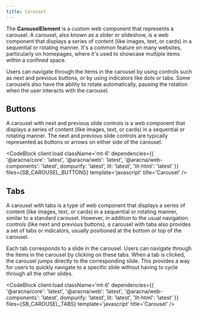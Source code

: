 ```yaml
---
title: Carousel
---
```



The **CarouselElement** is a custom web component that represents a carousel. A carousel, also known as a slider or slideshow, is a web component that displays a series of content (like images, text, or cards) in a sequential or rotating manner. It's a common feature on many websites, particularly on homepages, where it's used to showcase multiple items within a confined space.

Users can navigate through the items in the carousel by using controls such as next and previous buttons, or by using indicators like dots or tabs. Some carousels also have the ability to rotate automatically, pausing the rotation when the user interacts with the carousel.

<CarouselComponentBlock client:load type='buttons' />

## Buttons

A carousel with next and previous slide controls is a web component that displays a series of content (like images, text, or cards) in a sequential or rotating manner. The next and previous slide controls are typically represented as buttons or arrows on either side of the carousel.

<CodeBlock
  client:load
  className='mt-6'
  dependencies={{
    '@aracna/core': 'latest',
    '@aracna/web': 'latest',
    '@aracna/web-components': 'latest',
    dompurify: 'latest',
    lit: 'latest',
    'lit-html': 'latest'
  }}
  files={SB_CAROUSEL_BUTTONS}
  template='javascript'
  title='Carousel'
/>

## Tabs

A carousel with tabs is a type of web component that displays a series of content (like images, text, or cards) in a sequential or rotating manner, similar to a standard carousel. However, in addition to the usual navigation controls (like next and previous buttons), a carousel with tabs also provides a set of tabs or indicators, usually positioned at the bottom or top of the carousel.

Each tab corresponds to a slide in the carousel. Users can navigate through the items in the carousel by clicking on these tabs. When a tab is clicked, the carousel jumps directly to the corresponding slide. This provides a way for users to quickly navigate to a specific slide without having to cycle through all the other slides.

<CodeBlock
  client:load
  className='mt-6'
  dependencies={{
    '@aracna/core': 'latest',
    '@aracna/web': 'latest',
    '@aracna/web-components': 'latest',
    dompurify: 'latest',
    lit: 'latest',
    'lit-html': 'latest'
  }}
  files={SB_CAROUSEL_TABS}
  template='javascript'
  title='Carousel'
/>
